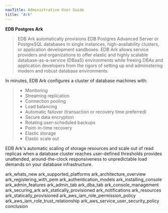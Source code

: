 ```yaml
---
navTitle: Administrative User Guide
title: "Ark"
---
```




**EDB Postgres Ark**

> EDB Ark automatically provisions EDB Postgres Advanced Server or PostgreSQL databases in single instances, high-availability clusters, or application development sandboxes. EDB Ark allows service providers and organizations to offer elastic and highly scalable database-as-a-service (DBaaS) environments while freeing DBAs and application developers from the rigors of setting up and administering modern and robust database environments.

In minutes, EDB Ark configures a cluster of database machines with:

> -   Monitoring
> -   Streaming replication
> -   Connection pooling
> -   Load balancing
> -   Automatic failover (transaction or recovery time preferred)
> -   Secure data encryption
> -   Rotating user-scheduled backups
> -   Point-in-time recovery
> -   Elastic storage
> -   Elastic scale out

EDB Ark's automatic scaling of storage resources and scale out of read replicas when a database cluster reaches user-defined thresholds provides unattended, around-the-clock responsiveness to unpredictable load demands on your database infrastructure.

<div class="toctree" maxdepth="3">

ark\_whats\_new ark\_supported\_platforms ark\_architecture\_overview ark\_registering\_with\_pem ark\_authentication\_models ark\_installing\_console ark\_admin\_features ark\_admin\_tab ark\_dba\_tab ark\_console\_management ark\_securing\_ark ark\_statically\_provisioned ark\_notifications ark\_resources ark\_statically\_provisioned ark\_aws\_iam\_role\_permission\_policy ark\_aws\_iam\_role\_trust\_relationship ark\_aws\_service\_user\_security\_policy conclusion

</div>
